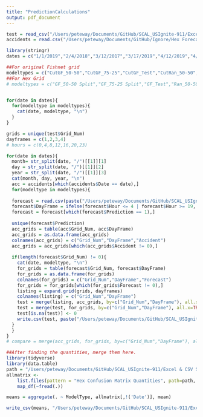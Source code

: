 ```yaml
---
title: "PredictionCalculations"
output: pdf_document
---
```

```r
test = read_csv("/Users/peteway/Documents/GitHub/SCAL_USIgnite-911/Excel & CSV Sheets/Hamilton County Accident System Hex/Hex_Grid/HexGridInfo.csv")
accidents = read.csv("/Users/peteway/Documents/GitHub/Ignore/Hex Forecast Accidents.csv")
```


```r
library(stringr)
dates = c("1/1/2019","2/4/2018","3/12/2017","3/17/2019","4/12/2019","4/22/2018","5/11/2019","5/16/2017","7/9/2017","8/16/2018")

##For original Fishnet grid
modeltypes = c("CutGF_50-50","CutGF_75-25","CutGF_Test","CutRan_50-50","CutRan_75-25","CutRan_Test","FullGF_50-50","FullGF_75-25","FullGF_Test","FullRan_50-50", "FullRan_75-25","FullRan_Test","Spatial_50-50","Spatial_75-25","Spatial_Test","Temporal_50-50","Temporal_75-25","Temporal_Test")
##For Hex Grid
# modeltypes = c("GF_50-50 Split","GF_75-25 Split","GF_Test","Ran_50-50 Split", "Ran_75-25 Split", "Ran_Test")


for(date in dates){
  for(modeltype in modeltypes){
    cat(date, modeltype, "\n")
  }
}

grids = unique(test$Grid_Num)
dayframes = c(1,2,3,4)
# hours = c(0,4,8,12,16,20,23)

for(date in dates){
  month= str_split(date, "/")[[1]][1]
  day = str_split(date, "/")[[1]][2]
  year = str_split(date, "/")[[1]][3]
  cat(month, day, year, "\n")
  acc = accidents[which(accidents$Date == date),]
  for(modeltype in modeltypes){
    
  forecast = read.csv(paste("/Users/peteway/Documents/GitHub/SCAL_USIgnite-911/Excel & CSV Sheets/Forecasts/",month,"-",day,"-",year,"/Hex/Forecast/",modeltype,"_Forecast.csv", sep=""))
  forecast$DayFrame = ifelse(forecast$Hour <= 4 | forecast$Hour >= 19, 1,ifelse(forecast$Hour <= 9 & forecast$Hour >= 5,2, ifelse(forecast$Hour <= 13 & forecast$Hour >= 10,3, 4 ) ) )
  forecast = forecast[which(forecast$Prediction == 1),]
  
  unique(forecast$Prediction)
  acc_grids = table(acc$Grid_Num, acc$DayFrame)
  acc_grids = as.data.frame(acc_grids)
  colnames(acc_grids) = c("Grid_Num","DayFrame","Accident")
  acc_grids = acc_grids[which(acc_grids$Accident != 0),]
  
  if(length(forecast$Grid_Num) != 0){
    cat(date, modeltype, "\n")
    for_grids = table(forecast$Grid_Num, forecast$DayFrame)
    for_grids = as.data.frame(for_grids)
    colnames(for_grids) = c("Grid_Num","DayFrame","Forecast")
    for_grids = for_grids[which(for_grids$Forecast != 0),]
    listing = expand.grid(grids, dayframes)
    colnames(listing) = c("Grid_Num","DayFrame")
    test = merge(listing, acc_grids, by=c("Grid_Num","DayFrame"), all.x=TRUE)
    test = merge(test, for_grids, by=c("Grid_Num","DayFrame"), all.x=TRUE )
    test[is.na(test)] <- 0
    write.csv(test, paste("/Users/peteway/Documents/GitHub/SCAL_USIgnite-911/Excel & CSV Sheets/Forecasts/",month,"-",day,"-",year,"/Hex/TestingforPredictions/",modeltype,".csv", sep=""))
  }
  }
}
# compare = merge(acc_grids, for_grids, by=c("Grid_Num","DayFrame"), all.x = TRUE)
```

```r
##After finding the quantities, merge them here. 
library(tidyverse)
library(data.table)
path = "/Users/peteway/Documents/GitHub/SCAL_USIgnite-911/Excel & CSV Sheets/Forecasts/"
allmatrix <- 
    list.files(pattern = "Hex Confusion Matrix Quantities", path=path, recursive = TRUE) %>% 
    map_df(~fread(.))

means = aggregate(. ~ ModelType, allmatrix[,!('Date')], mean)

write_csv(means, "/Users/peteway/Documents/GitHub/SCAL_USIgnite-911/Excel & CSV Sheets/Forecasts/AveragePerformanceforHex.csv")
```

```r

```


